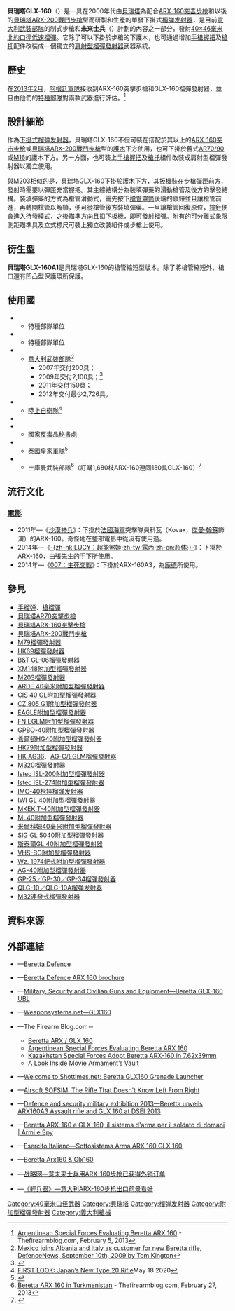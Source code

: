 {{noteTA
|G1=軍事
|G2=長度單位
|G3=Firearms
}}
{{Infobox Weapon
|name= 貝瑞塔GLX-160<br />{{Lang|en|Beretta GRX-160}}
|image= File:Beretta_AR_with_thermal_sight_and_grenade_launcher.jpg
|image_size= 300px
|caption= 裝上'''貝瑞塔GLX-160'''的貝瑞塔ARX-160
|origin= {{flagcountry|Italy}}
|type= [[榴弹发射器#附加型榴弹发射器|下掛式榴弹发射器]]
<!-- Type selection -->
|is_ranged= yes
|is_bladed= 
|is_explosive= 
|is_artillery= 
|is_vehicle= 
|is_missile= 
|is_UK= 
<!-- Service history -->
|service= 2009年—
|used_by= 參見[[#使用國|使用國]]
|wars= <div class="NavFrame collapsed" style="color: black; background-color: #FFFFFF; margin: 0 auto; padding: 0 10px; text-align: left;"><div class="NavHead" style="background-color: #FFFFFF; margin: 0 auto; padding: 0 10px; font-weight:normal;"></div><div class="NavContent" style="background-color: #FFFFFF; margin: 0 auto; padding: 0 10px;">
* [[阿富汗戰爭_(2001年)|2001年阿富汗戰爭]]
* [[墨西哥毒品戰爭|墨西哥毒品戰爭]]
</div>
</div>
<!-- Production history -->
|designer= [[貝瑞塔|貝瑞塔]]
|design_date= 2001—2008年
|manufacturer= 貝瑞塔
|unit_cost= 
|production_date= 
|number= 
|variants= 貝瑞塔GLX-160A1
<!-- General specifications -->
|spec_label= 
|weight= <div class="NavFrame collapsed" style="color: black; background-color: #FFFFFF; margin: 0 auto; padding: 0 10px; text-align: left;"><div class="NavHead" style="background-color: #FFFFFF; margin: 0 auto; padding: 0 10px; font-weight:normal;">空槍：</div><div class="NavContent" style="background-color: #FFFFFF; margin: 0 auto; padding: 0 10px;">
* 發射器：<1[[千克|千克]]（2.2[[磅|磅]]）
* 獨立樣式：2.2千克（4.85磅）
</div>
</div>
|length= <div class="NavFrame collapsed" style="color: black; background-color: #FFFFFF; margin: 0 auto; padding: 0 10px; text-align: left;"><div class="NavHead" style="background-color: #FFFFFF; margin: 0 auto; padding: 0 10px; font-weight:normal;"></div><div class="NavContent" style="background-color: #FFFFFF; margin: 0 auto; padding: 0 10px;">
* 發射器：364[[毫米|毫米]]（14.33[[英寸|英吋]]）
* 獨立樣式、槍托縮折：580毫米（23.83英吋）
* 獨立樣式、槍托伸展：700毫米（27.56英吋）
</div>
</div>
<div class="NavFrame collapsed" style="color: black; background-color: #FFFFFF; margin: 0 auto; padding: 0 10px; text-align: left;"><div class="NavHead" style="background-color: #FFFFFF; margin: 0 auto; padding: 0 10px; font-weight:normal;">GLX-160A1</div><div class="NavContent" style="background-color: #FFFFFF; margin: 0 auto; padding: 0 10px;">
* 發射器：324毫米（12.76英吋）
* 獨立樣式、槍托縮折：523毫米（20.59英吋）
* 獨立樣式、槍托伸展：643毫米（25.31英吋）
</div>
</div>
|part_length= 280毫米（11.02英吋）
* GLX-160A1：243毫米（9.57英吋）
|width= 
|height= 
|diameter= 
|crew= 
<!-- Ranged weapon specifications -->
|cartridge= [[40毫米榴彈|40×46毫米北約口徑低速榴彈]]
|caliber= 40毫米（1.57英吋）
|barrels= 1根，[[膛線|線膛]]，[[鋁合金|鋁合金]]製，具有{{Link-en|塗料光澤|Paint sheen|啞光}}黑的耐腐蝕[[表面處理|處理表面]]，GLX-160A1的[[槍口|槍口]]裝有保護環，滑動及[[中折式|中折式]]裝填結構
|action= <div class="NavFrame collapsed" style="color: black; background-color: #FFFFFF; margin: 0 auto; padding: 0 10px; text-align: left;"><div class="NavHead" style="background-color: #FFFFFF; margin: 0 auto; padding: 0 10px; font-weight:normal;"></div><div class="NavContent" style="background-color: #FFFFFF; margin: 0 auto; padding: 0 10px;">
* [[泵動式|泵動式]]
* [[轉拴式槍栓|轉拴式槍栓]]
* [[扳机#双动式|純雙動操作扳機]]
</div>
</div>
|mode= {{Link-en|單發|Single-shot}}
|rate= 12發／分鐘
|velocity= 75.89[[米每秒|米／秒]]（249[[英尺每秒|英尺／秒]]）
|range= <div class="NavFrame collapsed" style="color: black; background-color: #FFFFFF; margin: 0 auto; padding: 0 10px; text-align: left;"><div class="NavHead" style="background-color: #FFFFFF; margin: 0 auto; padding: 0 10px; font-weight:normal;"></div><div class="NavContent" style="background-color: #FFFFFF; margin: 0 auto; padding: 0 10px;">
* 點目標、低速型榴彈：100[[米_(单位)|公尺]]（109.36[[码|码]]，328.088[[英尺|英尺]]）
* 面目標、低速型榴彈：300公尺（328.0码，984.24英尺）
* 面目標、中速型榴彈（正在開發中）：625公尺（683.51码，2,050.52英尺）
</div>
</div>
|max_range= 625公尺（683.51码，2,050.52英尺）
|feed= 手動{{Link-en|後膛槍炮|Breechloader|後膛裝填}}
|sights= 獨立式榴彈發射器擴展[[機匣|機匣]]或步槍上的[[皮卡汀尼導軌|MIL-STD-1913戰術導軌]]安裝可用的輔助瞄准器：<div class="NavFrame collapsed" style="color: black; background-color: #FFFFFF; margin: 0 auto; padding: 0 10px; text-align: left;"><div class="NavHead" style="background-color: #FFFFFF; margin: 0 auto; padding: 0 10px; font-weight:normal;"></div><div class="NavContent" style="background-color: #FFFFFF; margin: 0 auto; padding: 0 10px;">
* [[機械瞄具|機械瞄具]]：
** [[立式標尺|立式標尺]][[照門|照門]]連柱狀[[照準器|準星]]（照門及準星具有[[氚|氚]]光夜間用瞄準點，標尺可折疊或拆卸）
** [[象限測距瞄準具|象限測距瞄準具]]
* [[瞄準鏡|光學瞄準鏡]]
* [[紅點鏡|紅點鏡／反射式瞄準鏡]]
* [[全像武器照準器|全息瞄準鏡]]
* [[夜視鏡|夜視鏡]]
* [[熱成像儀|熱成像儀]]
* [[火控系統|火控組件]]（FCU）
** FN FCU-850N
** FN FCU-1.5M
** 貝瑞塔榴彈發射器火控系統
* [[雷射瞄準器|雷射瞄準器]]
</div>
</div>
<!-- 火炮規格 -->
|breech= 
|recoil= 
|carriage= 
|elevation= 
|traverse= 
<!-- 刃器規格 --> 
|blade_type= 
|hilt_type= 
|sheath_type= 
|head_type= 
|haft_type= 
<!-- 爆炸物內填炸藥規格 --> 
|filling= 
|filling_weight= 
|detonation= 
|yield= 
<!-- 車輛/飛彈規格 -->
|armour= 
|primary_armament= 
|secondary_arament= 
|engine= 
|engine_power= 
|transmission= 
|payload_capacity= 
|fuel_capacity= 
|pw_ratio= 
|suspension= 
|clearance= 
|vehicle_range= 
|speed= 
|guidance= 
|steering= 
<!-- Missiles only -->
|wingspan= 
|propellant= 
|ceiling= 
|altitude= 
|depth= 
|boost= 
|accuracy= 
|launch_platform= 
|transport= 
}}

'''貝瑞塔GLX-160'''（{{Lang-en|Beretta GRX-160}}）是一具在2000年代由[[貝瑞塔|貝瑞塔]]為配合[[貝瑞塔ARX-160突擊步槍|ARX-160]][[突击步枪|突击步枪]]和以後的[[貝瑞塔ARX-200戰鬥步槍|貝瑞塔ARX-200]][[戰鬥步槍|戰鬥步槍]]型而研製和生產的單發下掛式[[榴弹发射器|榴弹发射器]]，是目前[[意大利軍隊|意大利武裝部隊]]的制式步槍和'''未來士兵'''（{{Lang-it|'''Soldato Futuro'''}}）計劃的內容之一部分，發射[[40毫米榴彈|40×46毫米北約口徑低速榴彈]]。它除了可以下掛於步槍的下護木，也可通過增加[[手槍握把|手槍握把]]及[[槍托|槍托]]配件改裝成一個獨立的[[榴弹发射器#肩射型榴弹发射器|肩射型榴彈發射器]]武器系統。

== 歷史 ==
在[[2013年2月|2013年2月]]，[[阿根廷軍隊|阿根廷軍隊]]接收到ARX-160突擊步槍和GLX-160榴彈發射器，並且由他們的[[特種部隊|特種部隊]]對兩款武器進行評估。<ref>[http://www.thefirearmblog.com/blog/2013/02/06/argentinean-special-forces-evaluating-beretta-arx-160/ Argentinean Special Forces Evaluating Beretta ARX 160] {{Wayback|url=http://www.thefirearmblog.com/blog/2013/02/06/argentinean-special-forces-evaluating-beretta-arx-160/ |date=20180816135822 }} - Thefirearmblog.com, February 5, 2013</ref>

== 設計細節 ==
作為[[榴弹发射器#附加型榴弹发射器|下掛式榴弹发射器]]，貝瑞塔GLX-160不但可裝在搭配於其以上的[[貝瑞塔ARX-160突擊步槍|ARX-160]][[突击步枪|突击步枪]]或[[貝瑞塔ARX-200戰鬥步槍|貝瑞塔ARX-200]][[戰鬥步槍|戰鬥步槍]]型的[[護木|護木]]下方使用，也可下掛於舊式[[貝瑞塔AR70突擊步槍|AR70/90]]或[[M16突擊步槍|M16]]的護木下方。另一方面，也可裝上[[手槍握把|手槍握把]]及{{Link-en|伸縮式槍托|Telescoping stock|伸縮式}}[[槍托|槍托]]組件改裝成肩射型榴彈發射器以獨立使用。

與[[M203榴彈發射器|M203]]相似的是，貝瑞塔GLX-160下掛於護木下方，其[[扳機|扳機]]裝在步槍彈匣前方，發射時需要以彈匣充當握把。其主體結構分為裝填彈藥的滑動槍管及後方的擊發結構。裝填彈藥的方式為槍管滑動式，需先按下[[槍管罩筒|槍管罩筒]]後端的鎖鈕並且讓槍管前進，再轉開槍管以解鎖，便可從槍管後方裝填彈藥。一旦讓槍管回復原位，[[撞針|撞針]]便會進入待發模式，之後瞄準方向且扣下板機，即可發射榴彈。附有的可分離式象限測距瞄準具及立式標尺可裝上獨立改裝組件或步槍上使用。

== 衍生型 ==
'''貝瑞塔GLX-160A1'''是貝瑞塔GLX-160的槍管縮短型版本。除了將槍管縮短外，槍口還有凹凸型保護環所保護。

== 使用國 ==
* {{flagcountry|Albania}}
** 特種部隊單位
* {{flagcountry|Kazakhstan}}
** 特種部隊單位
* {{flagcountry|Italy}}
** [[意大利军事|意大利武裝部隊]]<ref name="defnews2009">[http://defensenews.com/blogs/dsei/2009/09/10/mexico-joins-albania-and-italy-as-customer-for-new-beretta-rifle Mexico joins Albania and Italy as customer for new Beretta rifle, DefenceNews, September 10th, 2009 by Tom Kington]{{dead link|date=十月 2017 |bot=InternetArchiveBot }}</ref>
*** 2007年交付200具；
*** 2009年交付2,100具；<ref name="flpdifesa.it">{{Cite web |url=http://www.flpdifesa.it/circolari/2009/maggio/direttiva_logistica-2009.pdf |title=存档副本 |access-date=2015-05-06 |archive-date=2016-03-04 |archive-url=https://web.archive.org/web/20160304041710/http://www.flpdifesa.it/circolari/2009/maggio/direttiva_logistica-2009.pdf |dead-url=no }}</ref>
*** 2011年交付150具；
*** 2012年交付最少2,726具。
* {{flagcountry|Japan}}
** [[陸上自衛隊|陸上自衛隊]]<ref name="FBJ">[https://www.thefirearmblog.com/blog/2020/05/18/first-look-japanese-armys-new-type-20-rifle FIRST LOOK: Japan’s New Type 20 Rifle]May 18 2020</ref>
* {{flagcountry|Mexico}}
* {{flagcountry|Paraguay}}
** [[國家反毒品秘書處|國家反毒品秘書處]]
* {{flagcountry|Thailand}}
** [[泰國皇家軍隊|泰國皇家軍隊]]<ref>{{Cite web |url=https://sites.google.com/site/worldinventory/wiw_as_thailand |title=存档副本 |access-date=2016-02-27 |archive-date=2016-03-12 |archive-url=https://web.archive.org/web/20160312083652/https://sites.google.com/site/worldinventory/wiw_as_thailand |dead-url=no }}</ref>
* {{flagcountry|Turkmenistan}}
** [[土庫曼軍事|土庫曼武裝部隊]]<ref>[http://www.thefirearmblog.com/blog/2012/02/27/beretta-arx-160-in-turkmenistan/ Beretta ARX 160 in Turkmenistan] {{Wayback|url=http://www.thefirearmblog.com/blog/2012/02/27/beretta-arx-160-in-turkmenistan/ |date=20141221170807 }} - Thefirearmblog.com, February 27, 2013</ref>（訂購1,680枝ARX-160連同150具GLX-160）<ref>{{Cite web |url=http://www.disarmo.org/rete/a/36260.html |title=Italia: ecco le armi esportate da Berlusconi a dittatori e regimi autoritari |access-date=2015-05-06 |archive-date=2014-06-10 |archive-url=https://web.archive.org/web/20140610141815/http://www.disarmo.org/rete/a/36260.html |dead-url=no }}</ref>

== 流行文化 ==
=== [[電影|電影]] ===
* 2011年—《[[沙漠神兵|沙漠神兵]]》：下掛於[[法國海軍|法國海軍]]突擊隊員科瓦（Kovax，[[傑曼·翰蘇|傑曼·翰蘇]]飾演）的ARX-160。奇怪地在整部電影中從沒有使用過。
* 2014年—《[[露西_(電影)|-{zh-hk:LUCY：超能煞姬;zh-tw:露西;zh-cn:超体;}-]]》：下掛於ARX-160，由張先生的手下所使用。
* 2014年—《[[007：生死交戰|007：生死交戰]]》：下掛於ARX-160A3，為[[占士邦|龐德]]所使用。

== 參見 ==
{{div col|cols=2}}
* [[手榴弹|手榴弹]]、[[步槍用榴彈|槍榴彈]]
* [[貝瑞塔AR70突擊步槍|貝瑞塔AR70突擊步槍]]
* [[貝瑞塔ARX-160突擊步槍|貝瑞塔ARX-160突擊步槍]]
* [[貝瑞塔ARX-200戰鬥步槍|貝瑞塔ARX-200戰鬥步槍]]
* [[M79榴彈發射器|M79榴彈發射器]]
* [[HK69榴彈發射器|HK69榴彈發射器]]
* [[B&T_GL-06榴彈發射器|B&T GL-06榴彈發射器]]
* [[XM148附加型榴彈發射器|XM148附加型榴彈發射器]]
* [[M203榴彈發射器|M203榴彈發射器]]
* [[ARDE_40毫米附加型榴彈發射器|ARDE 40毫米附加型榴彈發射器]]
* [[CIS_40_GL附加型榴彈發射器|CIS 40 GL附加型榴彈發射器]]
* [[CZ_805_G1附加型榴彈發射器|CZ 805 G1附加型榴彈發射器]]
* [[EAGLE附加型榴彈發射器|EAGLE附加型榴彈發射器]]
* [[FN_EGLM附加型榴彈發射器|FN EGLM附加型榴彈發射器]]
* [[GPBO-40附加型榴彈發射器|GPBO-40附加型榴彈發射器]]
* [[希爾頓HG40附加型榴彈發射器|希爾頓HG40附加型榴彈發射器]]
* [[HK79附加型榴彈發射器|HK79附加型榴彈發射器]]
* [[HK_AG36附加型榴彈發射器|HK AG36]]、[[HK_AG-C/EGLM附加型榴彈發射器|AG-C/EGLM榴彈發射器]]
* [[M320榴彈發射器|M320榴彈發射器]]
* [[Istec_ISL-200附加型榴彈發射器|Istec ISL-200附加型榴彈發射器]]
* [[Istec_ISL-274附加型榴彈發射器|Istec ISL-274附加型榴彈發射器]]
* [[IMC-40枪挂榴弹发射器|IMC-40枪挂榴弹发射器]]
* [[IWI_GL_40附加型榴彈發射器|IWI GL 40附加型榴彈發射器]]
* [[MKEK_T-40附加型榴彈發射器|MKEK T-40附加型榴彈發射器]]
* [[ML40附加型榴彈發射器|ML40附加型榴彈發射器]]
* [[米爾科姆40毫米附加型榴彈發射器|米爾科姆40毫米附加型榴彈發射器]]
* [[SIG_GL_5040附加型榴彈發射器|SIG GL 5040附加型榴彈發射器]]
* [[斯泰爾GL_40附加型榴彈發射器|斯泰爾GL 40附加型榴彈發射器]]
* [[VHS-BG附加型榴彈發射器|VHS-BG附加型榴彈發射器]]
* [[Wz._1974鈀式附加型榴彈發射器|Wz. 1974鈀式附加型榴彈發射器]]
* [[AG-40附加型榴彈發射器|AG-40附加型榴彈發射器]]
* [[GP-25附加型榴彈發射器|GP-25／GP-30／GP-34榴彈發射器]]
* [[10式枪挂榴弹发射器|QLG-10／QLG-10A榴弹发射器]]
* [[米尔科姆转轮连发式榴弹发射器|M32連發式榴彈發射器]]
{{div col end}}

== 資料來源 ==
<div class="references-small">
<references />
</div>

== 外部連結 ==
{{div col|cols=2}}
* {{en icon}}—[http://www.berettadefence.com/ Beretta Defence] {{Wayback|url=http://www.berettadefence.com/ |date=20060418221044 }}
* {{en icon}}—[http://www.berettadefence.com/index.aspx?m=53&did=145 Beretta Defence ARX 160 brochure] {{Wayback|url=http://www.berettadefence.com/index.aspx?m=53&did=145 |date=20150717155141 }}
* {{en icon}}—[http://www.militaryfactory.com/smallarms/detail.asp?smallarms_id=834 Military, Security and Civilian Guns and Equipment—Beretta GLX-160 UBL] {{Wayback|url=http://www.militaryfactory.com/smallarms/detail.asp?smallarms_id=834 |date=20200613222443 }}
* {{en icon}}—[http://weaponsystems.net/weapon.php?weapon=BB02+-+GLX160 Weaponsystems.net—GLX160]
* {{en icon}}—The Firearm Blog.com－
** [http://www.thefirearmblog.com/blog/2009/05/07/beretta-arx-glx-160/ Beretta ARX / GLX 160] {{Wayback|url=http://www.thefirearmblog.com/blog/2009/05/07/beretta-arx-glx-160/ |date=20210330150746 }}
** [http://www.thefirearmblog.com/blog/2013/02/06/argentinean-special-forces-evaluating-beretta-arx-160/ Argentinean Special Forces Evaluating Beretta ARX 160] {{Wayback|url=http://www.thefirearmblog.com/blog/2013/02/06/argentinean-special-forces-evaluating-beretta-arx-160/ |date=20180816135822 }}
** [http://www.thefirearmblog.com/blog/2013/05/08/kazakhstan-special-forces-adopt-beretta-arx-160-7-62x39mm/ Kazakhstan Special Forces Adopt Beretta ARX-160 in 7.62x39mm] {{Wayback|url=http://www.thefirearmblog.com/blog/2013/05/08/kazakhstan-special-forces-adopt-beretta-arx-160-7-62x39mm/ |date=20141015153123 }}
** [http://www.thefirearmblog.com/blog/2016/08/05/look-inside-movie-armaments-vault/ A Look Inside Movie Armament’s Vault] {{Wayback|url=http://www.thefirearmblog.com/blog/2016/08/05/look-inside-movie-armaments-vault/ |date=20160808125534 }}
* {{en icon}}—[http://www.shottimes.net/2011/03/beretta-glx160-grenade-launcher.html Welcome to Shottimes.net: Beretta GLX160 Grenade Launcher] {{Wayback|url=http://www.shottimes.net/2011/03/beretta-glx160-grenade-launcher.html |date=20210121232848 }}
* {{en icon}}—[http://airsoftsofsim.blogspot.hk/2014/01/the-rifle-that-doesnt-know-left-from.html Airsoft SOFSIM: The Rifle That Doesn't Know Left From Right] {{Wayback|url=http://airsoftsofsim.blogspot.hk/2014/01/the-rifle-that-doesnt-know-left-from.html |date=20161231140549 }}
* {{en icon}}—[http://www.armyrecognition.com/dsei_2013_show_daily_news_coverage_report/beretta_unveils_arx160a3_assault_rifle_and_glx_160_at_dsei_2013.html Defence and security military exhibition 2013—Beretta unveils ARX160A3 Assault rifle and GLX 160 at DSEI 2013] {{Wayback|url=http://www.armyrecognition.com/dsei_2013_show_daily_news_coverage_report/beretta_unveils_arx160a3_assault_rifle_and_glx_160_at_dsei_2013.html |date=20191208034014 }}
* {{it icon}}—[http://www.armiespy.com/beretta-arx-160-glx-160/ Beretta ARX-160 e GLX-160, il sistema d'arma per il soldato di domani | Armi e Spy] {{Wayback|url=http://www.armiespy.com/beretta-arx-160-glx-160/ |date=20210116151547 }}
* {{it icon}}—[https://web.archive.org/web/20150412054403/http://www.esercito.difesa.it/equipaggiamenti/progetto-soldato-futuro/Pagine/Sottosistema-Arma-ARX-160-GLX-160.aspx Esercito Italiano—Sottosistema Arma ARX 160 GLX 160]
* {{it icon}}—[http://zh.scribd.com/doc/193805272/Beretta-Arx160-Glx160#scribd Beretta Arx160 & Glx160]
* {{zh-hans icon}}—[http://mil.chinaiiss.com/html/20094/27/a18891.html 战略网—意未来士兵用ARX-160步枪已获得外销订单]{{Dead link|date=2019年11月 |bot=InternetArchiveBot |fix-attempted=yes }}
* {{zh-hans icon}}—[http://qkzz.net/article/efee22ec-eaed-4505-b9de-4375342ceb7d.htm 《輕兵器》—意大利ARX-160步枪出口前景看好]
{{div col end}}
{{Beretta firearms}}
{{自衛隊現役單兵武器及彈藥}}

[[Category:40毫米口径武器|Category:40毫米口径武器]]
[[Category:貝瑞塔|Category:貝瑞塔]]
[[Category:榴弹发射器|Category:榴弹发射器]]
[[Category:附加型榴彈發射器|Category:附加型榴彈發射器]]
[[Category:義大利槍械|Category:義大利槍械]]
